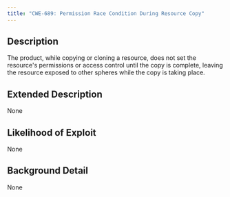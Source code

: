 ```yaml
---
title: "CWE-689: Permission Race Condition During Resource Copy"
---
```


## Description
The product, while copying or cloning a resource, does not set the resource's permissions or access control until the copy is complete, leaving the resource exposed to other spheres while the copy is taking place.

## Extended Description
None

## Likelihood of Exploit
None

## Background Detail
None
        